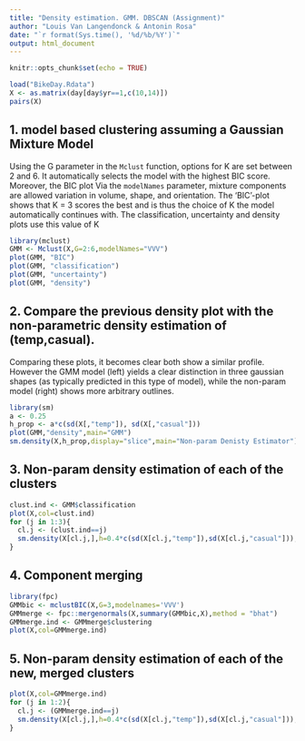 ```yaml
---
title: "Density estimation. GMM. DBSCAN (Assignment)"
author: "Louis Van Langendonck & Antonin Rosa"
date: "`r format(Sys.time(), '%d/%b/%Y')`"
output: html_document
---
```


```r
knitr::opts_chunk$set(echo = TRUE)
```

```r
load("BikeDay.Rdata")
X <- as.matrix(day[day$yr==1,c(10,14)])
pairs(X)
```

## 1. model based clustering assuming a Gaussian Mixture Model

Using the G parameter in the `Mclust` function, options for K are set between 2 and 6. It automatically selects the model with the highest BIC score. Moreover, the BIC plot Via the `modelNames` parameter, mixture components are allowed variation in volume, shape, and orientation. The 'BIC'-plot shows that K = 3 scores the best and is thus the choice of K the model automatically continues with. The classification, uncertainty and density plots use this value of K

```r
library(mclust)
GMM <- Mclust(X,G=2:6,modelNames="VVV")
plot(GMM, "BIC")
plot(GMM, "classification")
plot(GMM, "uncertainty")
plot(GMM, "density")
```

## 2. Compare the previous density plot with the non-parametric density estimation of (temp,casual).

Comparing these plots, it becomes clear both show a similar profile. However the GMM model (left) yields a clear distinction in three gaussian shapes (as typically predicted in this type of model), while the non-param model (right) shows more arbitrary outlines.

```r
library(sm)
a <- 0.25
h_prop <- a*c(sd(X[,"temp"]), sd(X[,"casual"]))
plot(GMM,"density",main="GMM")
sm.density(X,h_prop,display="slice",main="Non-param Denisty Estimator")
```

## 3. Non-param density estimation of each of the clusters

```r
clust.ind <- GMM$classification
plot(X,col=clust.ind)
for (j in 1:3){
  cl.j <- (clust.ind==j)
  sm.density(X[cl.j,],h=0.4*c(sd(X[cl.j,"temp"]),sd(X[cl.j,"casual"])),display="slice",props=c(75),col=j, cex=4, add=TRUE)
}
```

## 4. Component merging

```r
library(fpc)
GMMbic <- mclustBIC(X,G=3,modelnames='VVV')
GMMmerge <- fpc::mergenormals(X,summary(GMMbic,X),method = "bhat")
GMMmerge.ind <- GMMmerge$clustering
plot(X,col=GMMmerge.ind)
```

## 5. Non-param density estimation of each of the new, merged clusters

```r
plot(X,col=GMMmerge.ind)
for (j in 1:2){
  cl.j <- (GMMmerge.ind==j)
  sm.density(X[cl.j,],h=0.4*c(sd(X[cl.j,"temp"]),sd(X[cl.j,"casual"])),display="slice",props=c(75),col=j, cex=4, add=TRUE)
}
```

